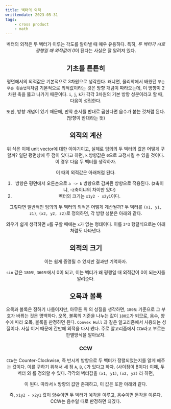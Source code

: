 ```yaml
---
title: 벡터의 외적
writtendate: 2023-05-31
tags:
    - cross product
    - math
---
```


<Header />

벡터의 외적은 두 벡터가 이루는 각도를 알아낼 때 매우 유용하다. 특히, *두 벡터가 서로 평행일 때 외적값이 0*이 된다는 사실은 잘 알려져 있다.

## 기초를 튼튼히

평면에서의 외적값은 기본적으로 3차원으로 생각한다. 왜냐면, 물리학에서 배웠던 `무슨무슨 왼손법칙`처럼 기본적으로 외적값이라는 것은 방향 개념이 따라오는데, 이 방향이 2차원 축을 뚫고 나가기 때문이다. `i`, `j`, `k`가 각각 3차원의 기본 방향 성분이라고 할 때, 다음이 성립한다.

<BlockMath math='\vec{i} \times \vec{j} = \vec{k}' />
<BlockMath math='\vec{j} \times \vec{k} = \vec{i}' />
<BlockMath math='\vec{k} \times \vec{i} = \vec{j}' />

또한, 방향 개념이 있기 때문에, 만약 순서를 반대로 곱한다면 음수가 붙는 것처럼 된다. (방향이 반대라는 뜻)

<BlockMath math='\vec{j} \times \vec{i} = -\vec{k}' />
<BlockMath math='\vec{k} \times \vec{j} = -\vec{i}' />
<BlockMath math='\vec{i} \times \vec{k} = -\vec{j}' />

## 외적의 계산

위 식은 이제 unit vector에 대한 이야기이고, 실제로 임의의 두 벡터의 값은 어떻게 구할까? 일단 평면상에 두 점이 있다고 하면, `k` 방향값은 `0`으로 고정시킬 수 있을 것이다. 이 경우 다음 두 벡터를 생각하자.

<BlockMath math='\vec{A} = \begin{pmatrix}x1 & y1 & 0\end{pmatrix} \begin{pmatrix}\vec{i}\\\vec{j}\\\vec{k}\end{pmatrix}' />
<BlockMath math='\vec{B} = \begin{pmatrix}x2 & y2 & 0\end{pmatrix} \begin{pmatrix}\vec{i}\\\vec{j}\\\vec{k}\end{pmatrix}' />

이 때의 외적값은 아래처럼 된다.

<BlockMath math='\vec{A} \times \vec{B} = \begin{pmatrix}0 & 0 & x1y2 - x2y1\end{pmatrix} \begin{pmatrix}\vec{i}\\\vec{j}\\\vec{k}\end{pmatrix}' />

1. 방향은 평면에서 오른손으로 `a -> b` 방향으로 감싸쥔 방향으로 적용된다. (z축이냐, -z축이냐의 차이만 있다)
2. 벡터의 크기는 `x1y2 - x2y1`이다.

그렇다면 일반적인 임의의 두 벡터의 외적은 어떻게 계산될까? 두 벡터를 `(x1, y1, z1)`, `(x2, y2, z2)`로 정의하면, 각 방향 성분은 아래와 같다.

<BlockMath math='\vec{A} \times \vec{B} = 
\begin{vmatrix}
   y1 & z1 \\
   y2 & z2
\end{vmatrix} \vec{i} +
\begin{vmatrix}
   x1 & z1 \\
   x2 & z2
\end{vmatrix} \vec{j} +
\begin{vmatrix}
   x1 & y1 \\
   x2 & y2
\end{vmatrix} \vec{k} \newline =
\begin{pmatrix}
   y1  z2 - y2  z1 &
   z1  x2 - z2  x1 &
   x1  y2 - x2  y1
\end{pmatrix}
\begin{pmatrix}
    \vec{i} \\
    \vec{j} \\
    \vec{k}
\end{pmatrix}
' />

외우기 쉽게 생각하면 `x`를 구할 때에는 `x`가 없는 형태이다. 이를 `3*3` 행렬식으로는 아래처럼도 나타낸다.


<BlockMath math='\vec{A} \times \vec{B} = \begin{vmatrix}
   \vec{i} & \vec{j} & \vec{k} \\
   x1 & y1 & z1 \\
   x2 & y2 & z2
\end{vmatrix}' />

## 외적의 크기

이는 쉽게 증명될 수 있지만 결과만 기억하자.

<BlockMath math='|\vec{A} \times \vec{B}| = |\vec{A}||\vec{B}|sin\theta' />

`sin` 값은 `180도`, `360도`에서 0이 되고, 이는 벡터가 왜 평행일 때 외적값이 0이 되는지를 알려준다.

## 오목과 볼록

오목과 볼록은 정하기 나름이지만, 아무튼 위 <InlineMath math='sin\theta' />의 성질을 생각하면, `180도` 기준으로 그 부호가 바뀌는 것은 명백하다. 오목, 볼록의 기준을 나누는 값이 `180도`가 되므로, 음수, 양수에 따라 오목, 볼록을 판정하면 된다. `Convex Hull` 과 같은 알고리즘에서 사용되는 성질이다. 사실 이거 때문에 간만에 외적을 다시 봤다. 주로 알고리즘에서 `CCW`라고 부르는 판별방식을 알아보자.

### CCW

`CCW`는 Counter-Clockwise, 즉 반시계 방향으로 두 벡터가 정렬되었는지를 알게 해주는 값이다. 이를 구하기 위해서 세 점 `A`, `B`, `C`가 있다고 하자. (사이점이 B이다) 이때, 두 벡터 <InlineMath math='\overrightarrow{BA}' />와 <InlineMath math='\overrightarrow{BC}' />를 정의할 수 있다. 각각의 벡터값을 `(x1, y1)`, `(x2, y2)` 라 하면,

<BlockMath math='\overrightarrow{BA} \times \overrightarrow{BC} = \begin{pmatrix}0 & 0 & x1y2 - x2y1\end{pmatrix} \begin{pmatrix}\vec{i}\\\vec{j}\\\vec{k}\end{pmatrix}' />

이 된다. 따라서 `k` 방향의 값만 존재하고, 이 값은 또한 아래와 같다.

<BlockMath math='|\overrightarrow{BA} \times \overrightarrow{BC}| = |\overrightarrow{BA}||\overrightarrow{BC}|sin\theta = x1y2 - x2y1' />

즉, `x1y2 - x2y1` 값이 양수이면 두 벡터가 예각을 이루고, 음수이면 둔각을 이룬다. CCW는 음수일 때로 판정하면 되겠다.
<TagList />
<Comment />
